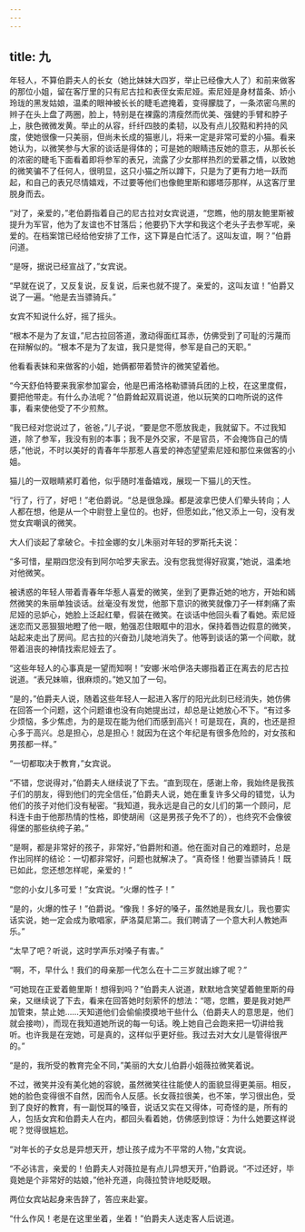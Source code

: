 ```yaml
---
---
---
```

title: 九
---



年轻人，不算伯爵夫人的长女（她比妹妹大四岁，举止已经像大人了）和前来做客的那位小姐，留在客厅里的只有尼古拉和表侄女索尼娅。索尼娅是身材苗条、娇小玲珑的黑发姑娘，温柔的眼神被长长的睫毛遮掩着，变得朦胧了，一条浓密乌黑的辫子在头上盘了两圈，脸上，特别是在裸露的清瘦然而优美、强健的手臂和脖子上，肤色微微发黄。举止的从容，纤纤四肢的柔韧，以及有点儿狡黠和矜持的风度，使她很像一只美丽，但尚未长成的猫崽儿，将来一定是非常可爱的小猫。看来她认为，以微笑参与大家的谈话是得体的；可是她的眼睛违反她的意志，从那长长的浓密的睫毛下面看着即将参军的表兄，流露了少女那样热烈的爱慕之情，以致她的微笑骗不了任何人，很明显，这只小猫之所以蹲下，只是为了更有力地一跃而起，和自己的表兄尽情嬉戏，不过要等他们也像鲍里斯和娜塔莎那样，从这客厅里脱身而去。

“对了，亲爱的，”老伯爵指着自己的尼古拉对女宾说道，“您瞧，他的朋友鲍里斯被提升为军官，他为了友谊也不甘落后；他要扔下大学和我这个老头子去参军呢，亲爱的。在档案馆已经给他安排了工作，这下算是白忙活了。这叫友谊，啊？”伯爵问道。

“是呀，据说已经宣战了，”女宾说。

“早就在说了，又反复说，反复说，后来也就不提了。亲爱的，这叫友谊！”伯爵又说了一遍。“他是去当骠骑兵。”

女宾不知说什么好，摇了摇头。

“根本不是为了友谊，”尼古拉回答道，激动得面红耳赤，仿佛受到了可耻的污蔑而在辩解似的。“根本不是为了友谊，我只是觉得，参军是自己的天职。”

他看看表妹和来做客的小姐，她俩都带着赞许的微笑望着他。

“今天舒伯特要来我家参加宴会，他是巴甫洛格勒骠骑兵团的上校，在这里度假，要把他带走。有什么办法呢？”伯爵耸起双肩说道，他以玩笑的口吻所说的这件事，看来使他受了不少煎熬。

“我已经对您说过了，爸爸，”儿子说，“要是您不愿放我走，我就留下。不过我知道，除了参军，我没有别的本事；我不是外交家，不是官员，不会掩饰自己的情感，”他说，不时以美好的青春年华那惹人喜爱的神态望望索尼娅和那位来做客的小姐。

猫儿的一双眼睛紧盯着他，似乎随时准备嬉戏，展现一下猫儿的天性。

“行了，行了，好吧！”老伯爵说。“总是很急躁。都是波拿巴使人们晕头转向；人人都在想，他是从一个中尉登上皇位的。也好，但愿如此，”他又添上一句，没有发觉女宾嘲讽的微笑。

大人们谈起了拿破仑。卡拉金娜的女儿朱丽对年轻的罗斯托夫说：

“多可惜，星期四您没有到阿尔哈罗夫家去。没有您我觉得好寂寞，”她说，温柔地对他微笑。

被诱惑的年轻人带着青春年华惹人喜爱的微笑，坐到了更靠近她的地方，开始和嫣然微笑的朱丽单独谈话。丝毫没有发觉，他那下意识的微笑就像刀子一样刺痛了索尼娅的忌妒心，她脸上泛起红晕，假装在微笑。在谈话中他回头看了看她。索尼娅迷恋而又恶狠狠地瞪了他一眼，勉强忍住眼眶中的泪水，保持着唇边假意的微笑，站起来走出了房间。尼古拉的兴奋劲儿陡地消失了。他等到谈话的第一个间歇，就带着沮丧的神情找索尼娅去了。

“这些年轻人的心事真是一望而知啊！”安娜·米哈伊洛夫娜指着正在离去的尼古拉说道。“表兄妹嘛，很麻烦的。”她又加了一句。

“是的，”伯爵夫人说，随着这些年轻人一起进入客厅的阳光此刻已经消失，她仿佛在回答一个问题，这个问题谁也没有向她提出过，却总是让她放心不下。“有过多少烦恼，多少焦虑，为的是现在能为他们而感到高兴！可是现在，真的，也还是担心多于高兴。总是担心，总是担心！就因为在这个年纪是有很多危险的，对女孩和男孩都一样。”

“一切都取决于教育，”女宾说。

“不错，您说得对，”伯爵夫人继续说了下去。“直到现在，感谢上帝，我始终是我孩子们的朋友，得到他们的完全信任，”伯爵夫人说，她在重复许多父母的错觉，认为他们的孩子对他们没有秘密。“我知道，我永远是自己的女儿们的第一个顾问，尼科连卡由于他那热情的性格，即使胡闹（这是男孩子免不了的），也终究不会像彼得堡的那些纨绔子弟。”

“是啊，都是非常好的孩子，非常好，”伯爵附和道。他在面对自己的难题时，总是作出同样的结论：一切都非常好，问题也就解决了。“真奇怪！他要当骠骑兵！既已如此，您还想怎样呢，亲爱的！”

“您的小女儿多可爱！”女宾说。“火爆的性子！”

“是的，火爆的性子！”伯爵说。“像我！多好的嗓子，虽然她是我女儿，我也要实话实说，她一定会成为歌唱家，萨洛莫尼第二。我们聘请了一个意大利人教她声乐。”

“太早了吧？听说，这时学声乐对嗓子有害。”

“啊，不，早什么！我们的母亲那一代怎么在十二三岁就出嫁了呢？”

“可她现在正爱着鲍里斯！想得到吗？”伯爵夫人说道，默默地含笑望着鲍里斯的母亲，又继续说了下去，看来在回答她时刻萦怀的想法：“嗯，您瞧，要是我对她严加管束，禁止她……天知道他们会偷偷摸摸地干些什么（伯爵夫人的意思是，他们就会接吻），而现在我知道她所说的每一句话。晚上她自己会跑来把一切讲给我听。也许我是在宠她，可是真的，这样似乎更好些。我过去对大女儿是管得很严的。”

“是的，我所受的教育完全不同，”美丽的大女儿伯爵小姐薇拉微笑着说。

不过，微笑并没有美化她的容貌，虽然微笑往往能使人的面貌显得更美丽。相反，她的脸色变得很不自然，因而令人反感。长女薇拉很美，也不笨，学习很出色，受到了良好的教育，有一副悦耳的嗓音，说话又实在又得体，可奇怪的是，所有的人，包括女宾和伯爵夫人在内，都回头看着她，仿佛感到惊讶：为什么她要这样说呢？觉得很尴尬。

“对年长的子女总是异想天开，想让孩子成为不平常的人物，”女宾说。

“不必讳言，亲爱的！伯爵夫人对薇拉是有点儿异想天开，”伯爵说。“不过还好，毕竟她是个非常好的姑娘，”他补充道，向薇拉赞许地眨眨眼。

两位女宾站起身来告辞了，答应来赴宴。

“什么作风！老是在这里坐着，坐着！”伯爵夫人送走客人后说道。